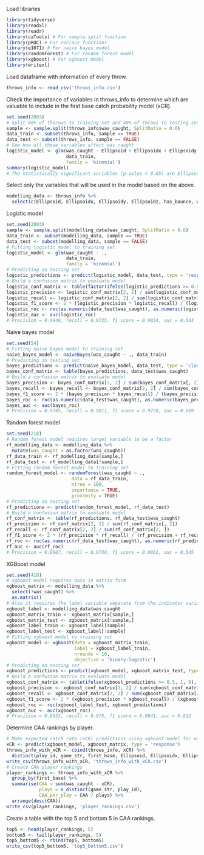 Load libraries
```{r}
library(tidyverse)
library(readxl)
library(readr)
library(caTools) # For sample.split function
library(pROC) # For roc/auc functions
library(e1071) # For naive bayes model
library(randomForest) # For random forest model
library(xgboost) # For xgboost model
library(writexl)
```

Load dataframe with information of every throw.
```{r}
throws_info <- read_csv('throws_info.csv')
```

Check the importance of variables in throws_info to determine which are valuable to include in the first base catch probability model (xCR).
```{r}
set.seed(2003)
# Split 60% of thorows to training set and 40% of throws to testing set.
sample <- sample.split(throws_info$was_caught, SplitRatio = 0.6)
data_train <- subset(throws_info, sample == TRUE)
data_test <- subset(throws_info, sample == FALSE)
# See how all these variables affect was_caught
logistic_model <- glm(was_caught ~ Ellipsoid + Ellipsoidx + Ellipsoidy + Ellipsoidz + has_bounce + throw_velocity + throw_distance + throw_duration + at_teamA1 + at_teamA2 + at_teamA3,
                      data_train,
                      family = 'binomial')
summary(logistic_model)
# The statistically significant variables (p-value < 0.05) are Ellipsoid, Ellipsoidx, Ellipsoidy, Ellipsoidz, and has_bounce which aligns with intuition for what would affect the probability of a catch.
```

Select only the variables that will be used in the model based on the above.
```{r}
modelling_data <- throws_info %>%
  select(c(Ellipsoid, Ellipsoidx, Ellipsoidy, Ellipsoidz, has_bounce, was_caught))
```

Logistic model
```{r}
set.seed(2003)
sample <- sample.split(modelling_data$was_caught, SplitRatio = 0.6)
data_train <- subset(modelling_data, sample == TRUE)
data_test <- subset(modelling_data, sample == FALSE)
# Fitting logistic model to training set
logistic_model <- glm(was_caught ~ .,
                      data_train,
                      family = 'binomial')
# Predicting on testing set
logistic_predictions <- predict(logistic_model, data_test, type = 'response')
# Build a confusion matrix to evaluate model
logistic_conf_matrix <- table(factor(ifelse(logistic_predictions >= 0.5, 1, 0)), factor(data_test$was_caught))
logistic_precision <- logistic_conf_matrix[2, 2] / sum(logistic_conf_matrix[, 2])
logistic_recall <- logistic_conf_matrix[2, 2] / sum(logistic_conf_matrix[2, ])
logistic_f1_score <- 2 * (logistic_precision * logistic_recall) / (logistic_precision + logistic_recall)
logistic_roc <- roc(as.numeric(data_test$was_caught), as.numeric(logistic_predictions))
logistic_auc <- auc(logistic_roc)
# Precision = 0.9946, recall = 0.9725, f1 score = 0.9834, auc = 0.593
```

Naive bayes model
```{r}
set.seed(54)
# Fitting naive bayes model to training set
naive_bayes_model <- naiveBayes(was_caught ~ ., data_train)
# Predicting on testing set
bayes_predictions <- predict(naive_bayes_model, data_test, type = 'class')
bayes_conf_matrix <- table(bayes_predictions, data_test$was_caught)
# Build a confusion matrix to evaluate model
bayes_precision <- bayes_conf_matrix[2, 2] / sum(bayes_conf_matrix[, 2])
bayes_recall <- bayes_recall <- bayes_conf_matrix[2, 2] / sum(bayes_conf_matrix[2, ])
bayes_f1_score <- 2 * (bayes_precision * bayes_recall) / (bayes_precision + bayes_recall)
bayes_roc <- roc(as.numeric(data_test$was_caught), as.numeric(bayes_predictions))
bayes_auc <- auc(bayes_roc)
# Precision = 0.9745, recall = 0.9811, f1 score = 0.9778, auc = 0.669
```

Random forest model
```{r}
set.seed(218)
# Random forest model requires target variable to be a factor
rf_modelling_data <- modelling_data %>% 
  mutate(was_caught = as.factor(was_caught))
rf_data_train <- rf_modelling_data[sample,]
rf_data_test <- rf_modelling_data[!sample,]
# Fitting random forest model to training set
random_forest_model <- randomForest(was_caught ~ ., 
                        data = rf_data_train, 
                        ntree = 100,
                        importance = TRUE,
                        proximity = TRUE)
# Predicting on testing set
rf_predictions <- predict(random_forest_model, rf_data_test)
# Build a confusion matrix to evaluate model
rf_conf_matrix <- table(rf_predictions, rf_data_test$was_caught)
rf_precision <- rf_conf_matrix[2, 2] / sum(rf_conf_matrix[, 2])
rf_recall <- rf_conf_matrix[2, 2] / sum(rf_conf_matrix[2, ])
rf_f1_score <- 2 * (rf_precision * rf_recall) / (rf_precision + rf_recall)
rf_roc <- roc(as.numeric(rf_data_test$was_caught), as.numeric(rf_predictions))
rf_auc <- auc(rf_roc)
# Precision = 0.9987, recall = 0.9739, f1 score = 0.9861, auc = 0.545
```

XGBoost model
```{r}
set.seed(410)
# xgboost model requires data in matrix form
xgboost_matrix <- modelling_data %>%
  select(!was_caught) %>%
  as.matrix()
# Also it requires the label variable separate from the indicator variables
xgboost_label <- modelling_data$was_caught
xgboost_matrix_train <- xgboost_matrix[sample,]
xgboost_matrix_test <- xgboost_matrix[!sample,]
xgboost_label_train <- xgboost_label[sample]
xgboost_label_test <- xgboost_label[!sample]
# Fitting xgboost model to training set
xgboost_model <- xgboost(data = xgboost_matrix_train, 
                         label = xgboost_label_train, 
                         nrounds = 10,
                         objective = 'binary:logistic')
# Predicting on testing set
xgboost_predictions <- predict(xgboost_model, xgboost_matrix_test, type = 'response')
# Build a confusion matrix to evaluate model
xgboost_conf_matrix <- table(ifelse(xgboost_predictions >= 0.5, 1, 0), xgboost_label_test)
xgboost_precision <- xgboost_conf_matrix[2, 2] / sum(xgboost_conf_matrix[, 2])
xgboost_recall <- xgboost_conf_matrix[2, 2] / sum(xgboost_conf_matrix[2, ])
xgboost_f1_score <- 2 * (xgboost_precision * xgboost_recall) / (xgboost_precision + xgboost_recall)
xgboost_roc <- roc(xgboost_label_test, xgboost_predictions)
xgboost_auc <- auc(xgboost_roc)
# Precision = 0.9933, recall = 0.975, f1 score = 0.9841, auc = 0.812
```

Determine CAA rankings by player.
```{r}
# Make expected catch rate (xCR) predictions using xgboost model for every throw
xCR <- predict(xgboost_model, xgboost_matrix, type = 'response')
throws_info_with_xCR <- cbind(throws_info, xCR) %>%
  distinct(play_id, game_str, first_base, Ellipsoid, Ellipsoidx, Ellipsoidy, Ellipsoidz, has_bounce, was_caught, xCR)
write_csv(throws_info_with_xCR, 'throws_info_with_xCR.csv')
# Create CAA player rankings
player_rankings <- throws_info_with_xCR %>%
  group_by(first_base) %>%
  summarise(CAA = sum(was_caught - xCR),
            plays = n_distinct(game_str, play_id),
            CAA_per_play = CAA / plays) %>%
  arrange(desc(CAA))
write_csv(player_rankings, 'player_rankings.csv')
```

Create a table with the top 5 and bottom 5 in CAA rankings.
```{r}
top5 <- head(player_rankings, 5)
bottom5 <- tail(player_rankings, 5)
top5_bottom5 <- rbind(top5, bottom5)
write_csv(top5_bottom5, 'top5_bottom5.csv')
```